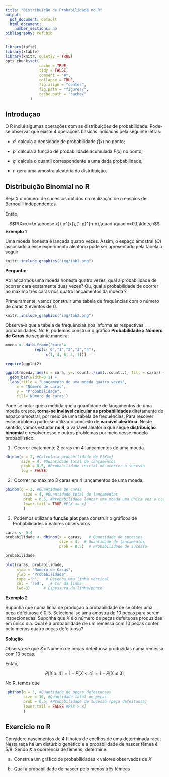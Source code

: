 ```yaml
---
title: "Distribuição de Probabilidade no R"
output:
  pdf_document: default
  html_document:
    number_sections: no
bibliography: ref.bib
---
```



```r
library(tufte)
library(xtable)
library(knitr, quietly = TRUE)
opts_chunk$set(
               cache = TRUE,
               tidy = FALSE,
               comment = "#",
               collapse = TRUE,
               fig.align = "center",
               fig.path = "figures/",
               cache.path = "cache/"
           )
```


## Introduçao

O R inclui algumas operações com as distribuições de probabilidade. Pode-se observar que existe 4 operações básicas indicadas pela seguinte letras:

- $d$ \ calcula a densidade de probabilidade $f(x)$ no ponto;

- $p$ \ calcula a função de probabilidade acumulada $F(x)$ no ponto;

- $q$ \ calcula o quantil correspondente a uma dada probabilidade;

- $r$ \ gera uma amostra aleatória da distribuição.


## Distribuição Binomial no R

Seja $X$ o número de sucessos obtidos na realização de $n$ ensaios de Bernoulli independentes. 

Então,

$$P(X=x)={n \choose x}\,p^{x}\,(1-p)^{n-x},\quad \quad x=0,1,\ldots,n$$
**Exemplo 1**


Uma moeda honesta é lançada quatro vezes. Assim, o espaço amostral ($\Omega$) associado a esse experimento aleatório pode ser apresentado pela tabela a seguir

```r
knitr::include_graphics("img/tab1.png")
```  

**Pergunta:**  

Ao lançarmos uma moeda honesta quatro vezes, qual a probabilidade de ocorrer cara  exatamente duas vezes? Ou, qual a probabilidade de ocorrer no máximo três caras nos quatro lançamentos da moeda ? 

Primeiramente, vamos construir uma tabela de frequências com o número de caras X eventos de $\Omega$.

```r
knitr::include_graphics("img/tab2.png")
```  

Observa-s que a tabela de frequências nos informa as respectivas probabilidades. No R, podemos construir o gráfico **Probabilidade x Número de Caras** da seguinte maneira:

```r
moeda <- data.frame('cara'=
             rep(c('0',"1","2","3","4"), 
                  c(1, 4, 6, 4, 1)))
```

```r
require(ggplot2)
```

```r
ggplot(moeda, aes(x = cara, y=..count../sum(..count..), fill = cara)) +
  geom_bar(width=0.1) +
  labs(title = "Lançamento de uma moeda quatro vezes",
     x = "Número de caras",
     y = "Probabilidade",
     fill='Número de caras')
```
Pode se notar que a medida que a quantidade de lançamentos de uma moeda cresce, **torna-se inviável calcular as probabilidades** diretamente do espaço amostral, por meio de uma tabela de frequências. 
Para resolver esse problema pode-se utilizar o conceito de **variável aleatória**. Neste sentido, vamos estudar **no R**, a variável aleatória que segue **distribuição binomial** e resolver esse e outros problemas por meio desse modelo probabilístico.

1. \ Ocorrer exatamente 2 caras em 4 lançamentos de uma moeda.

```r
dbinom(x = 2, #Calcula a probabilidade de P(X=x)
       size = 4, #Quantidade total de lançamentos
       prob = 0.5, #Probabilidade inicial de ocorrer o sucesso
       log = FALSE)
```

2. \ Ocorrer no máximo 3 caras em 4 lançamentos de uma moeda.

```r
pbinom(q = 3, #Quantidade de caras
        size = 4, #Quantidade total de lançamentos
        prob = 0.5, #Probabilidade lançar uma moeda uma única vez e ocorrer cara
        lower.tail = TRUE #P[X <= x]
        )
```

3. \ Podemos utilizar a **função plot** para construir o gráficos de Probabilidades x Valores observados

```r
caras <- 0:4
probabilidade <- dbinom(x = caras,   # Quantidade de sucessos
                        size = 4,  # Quantidade de lançamentos
                        prob = 0.5)  # Probabilidade de sucesso

probabilidade
```

```r
plot(caras, probabilidade, 
     xlab = "Número de Caras",
     ylab = "Probabilidade",
     type ='h',   # Desenha uma linha vertical
     col = 'red',   # Cor da linha
     lwd=3)      # Espessura da linha/ponto
```

**Exemplo 2** 

Suponha que numa linha de produção a probabilidade de se obter uma peça defeituosa é $0,5$. Seleciona-se uma amostra de 10 peças para serem inspecionadas. Suponha que $X$ é o número de peças defeituosa produzidas em único dia. Qual é a probabilidade de um remessa com 10 peças conter pelo menos quatro peças defeituosa?

**Solução**

Observa-se que $X =$ Número de peças defeituosa produzidas numa remessa com 10 peças.

Então, 

$$P[X \geq 4] = 1 - P[X < 4] = 1 - P[X \leq 3]$$

No R, temos que 

```r
 pbinom(q = 3, #Quantidade de peças defeituosas
        size = 10, #Quantidade total de peças
        prob = 0.5, #Probabilidade de sucesso (peça defeituosa)
        lower.tail = FALSE #P[X > x]
        )


```

## Exercício no R

Considere nascimentos de 4 filhotes de coelhos de uma determinada raça. Nesta raça há um distúrbio genético e a probabilidade de nascer fêmea é 5/8. Sendo $X$ a ocorrência de fêmeas, determine:

a) \ Construa um gráfico de probabilidades x valores observados de $X$

b) \ Qual a probabilidade de nascer pelo menos três fêmeas

